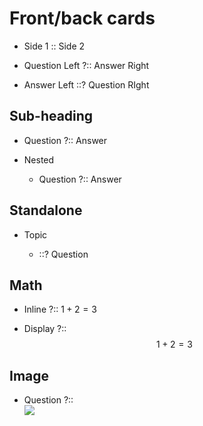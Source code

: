 # Front/back cards

-   Side 1 :: Side 2

-   Question Left ?:: Answer Right

-   Answer Left ::? Question RIght

## Sub-heading

-   Question ?:: Answer

-   Nested

    -   Question ?:: Answer

## Standalone

-   Topic

    -   ::? Question

## Math

-   Inline ?:: $1 + 2 = 3$

-   Display ?::\
    $$1 + 2 = 3$$

## Image

-   Question ?::\
    ![](images/anki.png)
